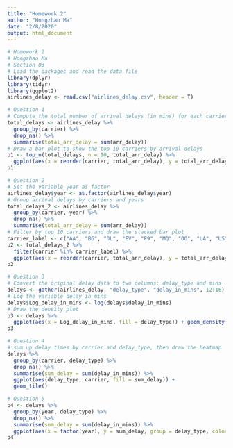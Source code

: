 ```yaml
---
title: "Homework 2"
author: "Hongzhao Ma"
date: "2/8/2020"
output: html_document
---
```


```r
# Homework 2
# Hongzhao Ma
# Section 03
# Load the packages and read the data file
library(dplyr)
library(tidyr)
library(ggplot2)
airlines_delay <- read.csv("airlines_delay.csv", header = T)
```

```r
# Question 1
# Compute the total number of arrival delays (in mins) for each carrier
total_delays <- airlines_delay %>%
  group_by(carrier) %>%
  drop_na() %>%
  summarise(total_arr_delay = sum(arr_delay))
# Draw a bar plot to show the top 10 carriers by arrival delays
p1 <- top_n(total_delays, n = 10, total_arr_delay) %>%
  ggplot(aes(x = reorder(carrier, total_arr_delay), y = total_arr_delay)) + geom_bar(stat = "identity", fill = "#005582") + coord_flip()
p1
```

```r
# Question 2
# Set the variable year as factor
airlines_delay$year <- as.factor(airlines_delay$year)
# Group arrival delays by carriers and years
total_delays_2 <- airlines_delay %>%
  group_by(carrier, year) %>%
  drop_na() %>%
  summarise(total_arr_delay = sum(arr_delay))
# Filter by top 10 carriers and draw the stacked bar plot
carrier_label <- c("AA", "B6", "DL", "EV", "F9", "MQ", "OO", "UA", "US", "WN")
p2 <- total_delays_2 %>%
  filter(carrier %in% carrier_label) %>%
  ggplot(aes(x = reorder(carrier, total_arr_delay), y = total_arr_delay, fill = year)) + geom_bar(stat = "identity") + coord_flip()
p2
```

```r
# Question 3
# Convert the original delay data to two columns: delay_type and mins
delays <- gather(airlines_delay, "delay_type", "delay_in_mins", 12:16)
# Log the variable delay_in_mins
delays$Log_delay_in_mins <- log(delays$delay_in_mins)
# Draw the density plot
p3 <- delays %>%
  ggplot(aes(x = Log_delay_in_mins, fill = delay_type)) + geom_density(alpha = 0.5) + xlab("Log delay in mins")
p3
```

```r
# Question 4
# sum up delay times by carrier and delay_type, then draw the heatmap
delays %>%
  group_by(carrier, delay_type) %>%
  drop_na() %>%
  summarise(sum_delay = sum(delay_in_mins)) %>%
  ggplot(aes(delay_type, carrier, fill = sum_delay)) +
  geom_tile()
```

```r
# Question 5
p4 <- delays %>%
  group_by(year, delay_type) %>%
  drop_na() %>%
  summarise(sum_delay = sum(delay_in_mins)) %>%
  ggplot(aes(x = factor(year), y = sum_delay, group = delay_type, color = delay_type)) + geom_line() + geom_point(size = 2)
p4
```
